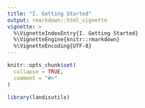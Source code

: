 ```yaml
---
title: "I. Getting Started"
output: rmarkdown::html_vignette
vignette: >
  %\VignetteIndexEntry{I. Getting Started}
  %\VignetteEngine{knitr::rmarkdown}
  %\VignetteEncoding{UTF-8}
---
```


```r
knitr::opts_chunk$set(
  collapse = TRUE,
  comment = "#>"
)
```

```r
library(landisutils)
```
